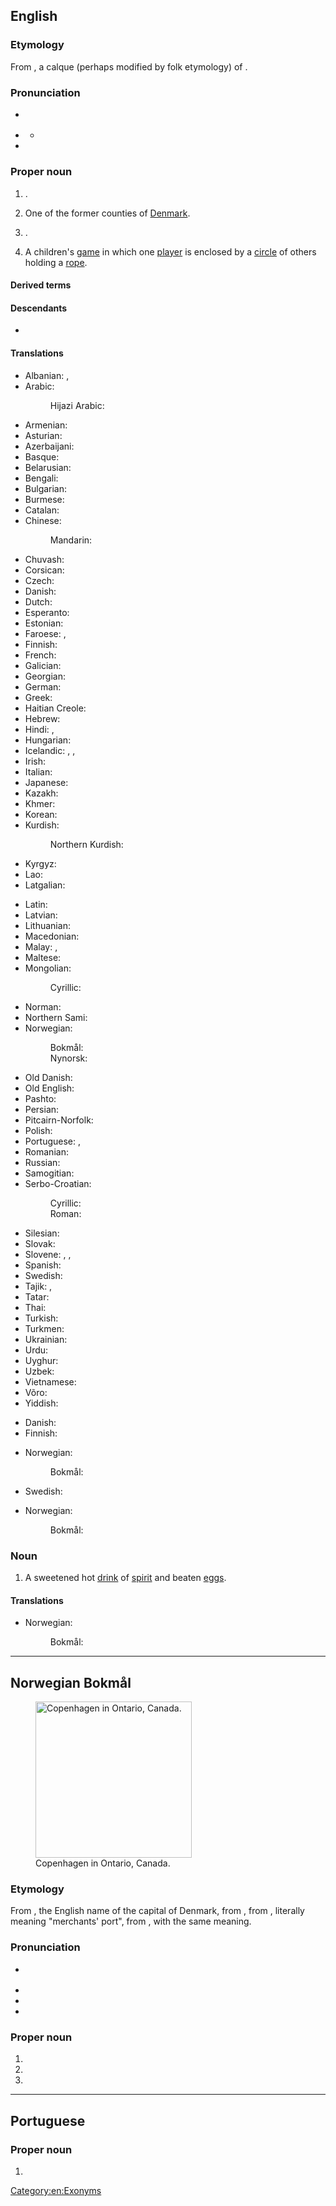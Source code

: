 ==English==
{{wikipedia}}
{{wikipedia|Copenhagen County}}
{{wikipedia|Copenhagen, Louisiana}}

===Etymology===
{{root|en|ine-pro|*keh₂p-}}
From {{bor|en|nds|Kopenhagen}}, a calque (perhaps modified by folk etymology) of {{der|en|da|København}}.

===Pronunciation===
* {{a|US}} {{IPA|en|/ˈkoʊpənˌheɪɡən/|/ˈkoʊpənˌhɑɡən/}}
* {{a|RP}} {{IPA|en|/ˌkəʊpənˈheɪɡən/|/ˌkəʊpənˈhɑːɡən/}}
** {{audio|en|LL-Q1860 (eng)-Vealhurl-Copenhagen.wav|Audio (UK)}}
* {{rhymes|en|eɪɡən}}

===Proper noun===
{{en-proper noun}}

# {{place|en|capital city|c/Denmark}}.
# One of the former counties of [[Denmark]].
# {{place|en|community|s/Louisiana}}.
# A children's [[game]] in which one [[player]] is enclosed by a [[circle]] of others holding a [[rope]]. <!--W1913-->

====Derived terms====
{{der2|en
|Copenhagen blue
|Copenhagenism
|Copenhagenist
|Copenhagener
|Copenhagenization}}

====Descendants====
* {{desc|nb|Copenhagen}}

====Translations====
{{trans-top|capital of Denmark}}
* Albanian: {{t+|sq|Kopenhaga|f}}, {{t|sq|Kopenhagë|f}} {{qualifier|indefinite}}
* Arabic: {{t|ar|كُوبَنْهَاغَن|f}}
*: Hijazi Arabic: {{t|acw|كوبِنْهاقِن|f|tr=kōbinhāgin}}
* Armenian: {{t+|hy|Կոպենհագեն}}
* Asturian: {{t|ast|Copenḥague|f}}
* Azerbaijani: {{t+|az|Kopenhagen}}
* Basque: {{t+|eu|Kopenhage}}
* Belarusian: {{t|be|Капэнга́ген|m}}
* Bengali: {{t|bn|কোপেনহেগেন}}
* Bulgarian: {{t|bg|Ко́пенхаген|m}}
* Burmese: {{t|my|[[ကိုပင်ဟေဂင်]][[မြို့]]}}
* Catalan: {{t|ca|Copenhaguen}}
* Chinese:
*: Mandarin: {{t+|cmn|哥本哈根|tr=Gēběnhāgēn}}
* Chuvash: {{t|cv|Копенгаген}}
* Corsican: {{t|co|Copenaghen|f}}
* Czech: {{t+|cs|Kodaň|f}}
* Danish: {{t+|da|København}}
* Dutch: {{t+|nl|Kopenhagen}}
* Esperanto: {{t+|eo|Kopenhago}}
* Estonian: {{t+|et|Kopenhaagen}}
* Faroese: {{t|fo|Keypmannahavn|f}}, {{t|fo|Kjøpinhavn|f}}
* Finnish: {{t+|fi|Kööpenhamina}}
* French: {{t+|fr|Copenhague|f}}
* Galician: {{t+|gl|Copenhague}}
* Georgian: {{t|ka|კოპენჰაგენი}}
* German: {{t+|de|Kopenhagen|n}}
* Greek: {{t+|el|Κοπεγχάγη|f}}
* Haitian Creole: {{t|ht|Kopènag}}
* Hebrew: {{t|he|קופנהאגן|f|tr=kopenhagen|alt=קוֹפֶּנְהָגֶן / קופנהאגן}}
* Hindi: {{t|hi|कोपेनहेगन|m}}, {{t|hi|कोपनहेगन|m}}
* Hungarian: {{t+|hu|Koppenhága}}
* Icelandic: {{t|is|Kaupmannahöfn|f}}, {{t|is|Kaupinhafn}}, {{t|is|Köben|f}}
* Irish: {{t|ga|Cóbanhávan|m}}
* Italian: {{t+|it|Copenaghen|f}}
* Japanese: {{t+|ja|コペンハーゲン|tr=Kopenhāgen}}
* Kazakh: {{t|kk|Копенгаген}}
* Khmer: {{t+|km|កូប៉ិនហាក}}
* Korean: {{t+|ko|^코펜하겐}}
* Kurdish:
*: Northern Kurdish: {{t+|kmr|Kopenhag}}
* Kyrgyz: {{t|ky|Копенгаген}}
* Lao: {{t|lo|ໂຄເປນເຮເກນ}}
* Latgalian: {{t|ltg|Kopenhaga|f}}
{{trans-mid}}
* Latin: {{t|la|Hafnia}}
* Latvian: {{t|lv|Kopenhāgena|f}}
* Lithuanian: {{t|lt|Kopenhaga|f}}
* Macedonian: {{t|mk|Копенха́ген|m}}
* Malay: {{t|ms|Kopenhagen}}, {{t|ms|Copenhagen}}
* Maltese: {{t|mt|Kopenħagen}}
* Mongolian:
*: Cyrillic: {{t|mn|Копенхаген}}
* Norman: {{t|nrf|Copèneĥague}}
* Northern Sami: {{t|se|Københápman}}
* Norwegian:
*: Bokmål: {{t+|nb|København}}
*: Nynorsk: {{t|nn|København}}
* Old Danish: {{t|gmq-oda|Køpmannæhafn}}
* Old English: {{t|ang|Ċēapmanna hæfen|f}}
* Pashto: {{t|ps|کوپن هاګن|m}}
* Persian: {{t|fa|کپنهاگ|tr=kopenhâg}}
* Pitcairn-Norfolk: {{t|pih|Copenhagen}}
* Polish: {{t+|pl|Kopenhaga|f}}
* Portuguese: {{t+|pt|Copenhague}}, {{t+|pt|Copenhaga}}
* Romanian: {{t+|ro|Copenhaga}}
* Russian: {{t+|ru|Копенга́ген|m}}
* Samogitian: {{t|sgs|Kuopenhaga|f}}
* Serbo-Croatian:
*: Cyrillic: {{t|sh|Копенха́ген|m}}
*: Roman: {{t+|sh|Kopenhágen|m}}
* Silesian: {{t|szl|Kopynhaga|f}}
* Slovak: {{t|sk|Kodaň|f}}
* Slovene: {{t|sl|København|m}}, {{t|sl|Kobenhaven|m}}, {{t|sl|Kopenhagen|m}}
* Spanish: {{t+|es|Copenhague}}
* Swedish: {{t+|sv|Köpenhamn|n}}
* Tajik: {{t|tg|Копенҳаген}}, {{t|tg|Копенгаген}}
* Tatar: {{t|tt|Копенһаген}}
* Thai: {{t|th|โคเปนเฮเกน}}
* Turkish: {{t+|tr|Kopenhag}}
* Turkmen: {{t|tk|Kopengagen}}
* Ukrainian: {{t|uk|Копенга́ген|m}}
* Urdu: {{t|ur|کوپن ہیگن|m|tr=kopen hegan}}
* Uyghur: {{t|ug|كوپېنھاگېن}}
* Uzbek: {{t|uz|Kopengagen}}
* Vietnamese: {{t|vi|Copenhagen}}
* Võro: {{t|vro|Kopõnhaagõn}}
* Yiddish: {{t|yi|קאָפּענהאַגען|n}}
{{trans-bottom}}

{{trans-top|former county in Denmark}}
* Danish: {{t|da|Københavns Amt}}
* Finnish: {{t|fi|[[Kööpenhaminan]] [[lääni]]}}
{{trans-mid}}
* Norwegian:
*: Bokmål: {{t+|nb|København}}
* Swedish: {{t|sv|Köpenhamns amt}}
{{trans-bottom}}

{{trans-top|community in Louisiana, USA}}
{{trans-mid}}
* Norwegian:
*: Bokmål: {{t+|nb|Copenhagen}}
{{trans-bottom}}

===Noun===
{{en-noun}}

# A sweetened hot [[drink]] of [[spirit]] and beaten [[egg]]s.

====Translations====
{{trans-top}}
* Norwegian:
*: Bokmål: {{t-needed|nb}}
{{trans-mid}}
{{trans-bottom}}

[[Category:en:Exonyms]]

----

==Norwegian Bokmål==
[[Image:Copenhagen Ontario.jpg|250px|thumb|Copenhagen in Ontario, Canada.]]

===Etymology===
From {{der|nb|en|Copenhagen}}, the English name of the capital of Denmark, from {{der|nb|da|København||Copenhagen}}, from {{der|nb|gmq-oda|Køpmannæhafn||Copenhagen}}, literally meaning "merchants' port", from {{inh|nb|non|Kaupmannahǫfn||Copenhagen}}, with the same meaning.

===Pronunciation===
* {{a|English}} {{IPA|nb|/ˈkoʊpənˌheɪɡən/}}
* {{audio|nb|nb-copenhagen.ogg|Audio}}
* {{rhymes|nb|ən}}
* {{hyphenation|nb|Cop|en|hag|en}}

===Proper noun===
{{head|nb|proper noun}}

# {{place|nb|unincorporated community|par/Caldwell Parish|s/Louisiana|c/USA|t1=Copenhagen}}
# {{place|nb|village|town/Denmark|co/Lewis County|s/New York|c/USA|t1=Copenhagen}}
# {{place|nb|community|twpmun/Malahide|co/Elgin County|p/Ontario|c/Canada|t1=Copenhagen}}

----

==Portuguese==

===Proper noun===
{{pt-proper noun|f}}

# {{alternative form of|pt|Copenhaga}}